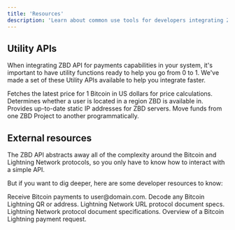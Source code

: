 ```yaml
---
title: 'Resources'
description: 'Learn about common use tools for developers integrating ZBD.'
---
```


## Utility APIs

When integrating ZBD API for payments capabilities in your system, it's important to have utility functions ready to help you go from 0 to 1.
We've made a set of these Utility APIs available to help you integrate faster.

<CardGroup cols={2}>
  <Card title="BTC USD Exchange Rate" icon="bitcoin" color="#ff9900" href="/api-reference/utils/btc-usd">
    Fetches the latest price for 1 Bitcoin in US dollars for price calculations.
  </Card>
  <Card title="Is Supported Region" icon="earth-americas" color="#000000" href="/api-reference/utils/is-supported-region">
    Determines whether a user is located in a region ZBD is available in.
  </Card>
  <Card title="ZBD Production IPs" icon="wifi" color="#9563FF" href="/api-reference/utils/api">
    Provides up-to-date static IP addresses for ZBD servers.
  </Card>
  <Card title="Internal Transfers" icon="bolt" color="#32d615" href="/api-reference/utils/api">
    Move funds from one ZBD Project to another programmatically.
  </Card>
</CardGroup>

## External resources

The ZBD API abstracts away all of the complexity around the Bitcoin and Lightning Network protocols, so you only have to know how to interact with a simple API.

But if you want to dig deeper, here are some developer resources to know:

<CardGroup cols={2}>
  <Card title="Lightning Address" icon="arrow-up-right-from-square" color="#000000" href="https://lightningaddress.com">
    Receive Bitcoin payments to user@domain.com.
  </Card>
  <Card title="Lightning Decoder" icon="arrow-up-right-from-square" color="#000000" href="https://lightningdecoder.com">
    Decode any Bitcoin Lightning QR or address.
  </Card>
  <Card title="LNURL Specs" icon="arrow-up-right-from-square" color="#000000" href="https://github.com/lnurl/luds">
    Lightning Network URL protocol document specs.
  </Card>
  <Card title="Lightning Network Specs" icon="arrow-up-right-from-square" color="#000000" href="https://github.com/lightning/bolts">
    Lightning Network protocol document specifications.
  </Card>
  <Card title="bolt11.org" icon="arrow-up-right-from-square" color="#000000" href="https://bolt11.org">
    Overview of a Bitcoin Lightning payment request.
  </Card>
</CardGroup>
